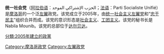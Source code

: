 '''统一社会党'''（[[阿拉伯语|阿拉伯语]]：الحزب الإشتراكي الموحد；[[法语|法语]]：Parti Socialiste Unifié）是[[摩洛哥|摩洛哥]]的一个泛[[左翼|左翼]]政党。该党成立于2005年，由[[统一社会主义左翼党|统一社会主义左翼党]]和“[[忠于民主|忠于民主]]”组织合并而成。该党的意识形态是[[社会主义|社会主义]]、[[工团主义|工团主义]]。该党的秘书长是Nabila Mounib。该党的总部位于[[达尔贝达|达尔贝达]]。

[[Category:摩洛哥政党|Category:摩洛哥政党]]
[[Category:左翼政党|Category:左翼政党]]
[[分類:2005年建立的政黨|分類:2005年建立的政黨]]